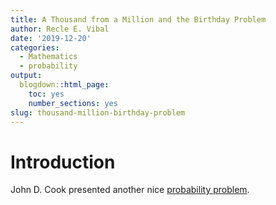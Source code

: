 ```yaml
---
title: A Thousand from a Million and the Birthday Problem
author: Recle E. Vibal
date: '2019-12-20'
categories:
  - Mathematics
  - probability
output:
  blogdown::html_page:
    toc: yes
    number_sections: yes
slug: thousand-million-birthday-problem
---
```


# Introduction

John D. Cook presented another nice [probability problem](https://www.johndcook.com/blog/2019/12/13/random-sample-overlap/).
